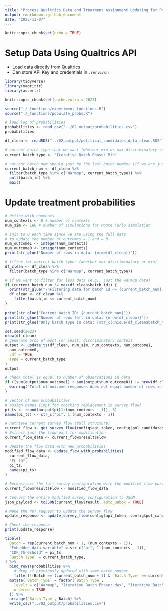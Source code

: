 ```yaml
---
title: "Process Qualtrics Data and Treatment Assignment Updating for Political Candidates Survey"
output: rmarkdown::github_document
date: "2023-11-07"
---
```


```r
knitr::opts_chunk$set(echo = TRUE)
```

# Setup Data Using Qualtrics API

* Load data directly from Qualtrics
* Can store API Key and credentials in `.renviron`

```r
library(tidyverse)
library(magrittr)
library(assertr)

knitr::opts_chunk$set(cache.extra = 2023)

source("./_functions/experiment_functions.R")
source("./_functions/populate_probs.R")

# load log of probabilities
probabilities <- read_csv("../02_output/probabilities.csv")
probabilities

df_clean <- readRDS("../02_output/political_candidates_data_clean.RDS")

# current batch type that we want (whether min or max discriminatory context)
current_batch_type <- "Iterative Batch Phase: Min"

# current batch num should just be the last batch number (if we are just updating sequentially)
current_batch_num <- df_clean %>%
  filter(batch_type %in% c("Warmup", current_batch_type)) %>%
  pull(batch_id) %>%
  max()
```

# Update treatment probabilities

```r
# define with comments
num_contexts <- 8 # number of contexts
num_sim <- 1e6 # number of simulations for Monte Carlo simulation

# init to 0 each time since we are using the full data
# to update the number of outcomes = 1 and = 0
num_outcome1 <- integer(num_contexts)
num_outcome0 <- integer(num_contexts)
print(str_glue("Number of rows in data: {nrow(df_clean)}"))

# filter for correct batch types (whether max discriminatory or min)
df_clean <- df_clean %>%
  filter(batch_type %in% c("Warmup", current_batch_type))

# if we want to filter for less data (e.g., just the warmup data)
if (current_batch_num != max(df_clean$batch_id)) {
  print(str_glue("\nFiltering data for batch id <= {current_batch_num} and batch types 'Warmup' or '{current_batch_type}'"))
  df_clean <- df_clean %>%
    filter(batch_id <= current_batch_num)
}

print(str_glue("Current batch ID: {current_batch_num}"))
print(str_glue("Number of rows left in data: {nrow(df_clean)}"))
print(str_glue("Only batch type in data: {str_c(unique(df_clean$batch_type), collapse=', ')}"))
```

```r
set.seed(2023)
nrow(df_clean)
# generate prob of most (or least) discriminatory context
output <- update_ts(df_clean, num_sim, num_contexts, num_outcome1,
  num_outcome0,
  cdf = TRUE,
  type = current_batch_type
)
output

# check total is equal to number of observations in data
if ((sum(output$num_outcome1) + sum(output$num_outcome0)) != nrow(df_clean)) {
  warning("Total of outcome responses does not equal number of rows in data")
}
```

```r
# vector of new probabilities
# assign names (impt for checking replacement in survey flow)
pi_ts <- round(output$pi[1:(num_contexts - 1)], 3)
names(pi_ts) <- str_c("pi", 1:(num_contexts - 1))
```
```r
# Retrieve current survey flow (full structure)
current_flow <- get_survey_flow(config$api_token, config$pol_candidates_survey_id, config$datacenter_id)
# Extract just the flow part for modification
current_flow_data <- current_flow$result$Flow

# Update the flow data with new probabilities
modified_flow_data <- update_flow_with_probabilities(
  current_flow_data,
  "FL_10",
  pi_ts,
  names(pi_ts)
)

# Reconstruct the full survey configuration with the modified flow part
current_flow$result$Flow <- modified_flow_data

# Convert the entire modified survey configuration to JSON
json_payload <- toJSON(current_flow$result, auto_unbox = TRUE)

# Make the PUT request to update the survey flow
update_response <- update_survey_flow(config$api_token, config$pol_candidates_survey_id, current_flow$result, config$datacenter_id)

# Check the response
print(update_response)
```
```r
tibble(
  Batch = rep(current_batch_num + 1, (num_contexts - 1)),
  "Embedded data variable" = str_c("pi", 1:(num_contexts - 1)),
  "CDF_Threshold" = pi_ts,
  `Batch Type` = current_batch_type,
) %>%
  bind_rows(probabilities %>%
    # drop if previously updated with same batch number
    filter(!(Batch == (current_batch_num + 1) & `Batch Type` == current_batch_type))) %>%
  mutate(`Batch Type` = factor(`Batch Type`,
    levels = c("Warmup", "Iterative Batch Phase: Max", "Iterative Batch Phase: Min"),
    ordered = TRUE
  )) %>%
  arrange(`Batch Type`, Batch) %>%
  write_csv("../02_output/probabilities.csv")
```




